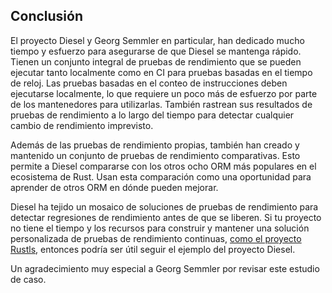 ## Conclusión

El proyecto Diesel y Georg Semmler en particular, han dedicado mucho tiempo y esfuerzo para asegurarse de que Diesel se mantenga rápido.
Tienen un conjunto integral de pruebas de rendimiento que se pueden ejecutar tanto localmente como en CI para pruebas basadas en el tiempo de reloj.
Las pruebas basadas en el conteo de instrucciones deben ejecutarse localmente, lo que requiere un poco más de esfuerzo por parte de los mantenedores para utilizarlas.
También rastrean sus resultados de pruebas de rendimiento a lo largo del tiempo para detectar cualquier cambio de rendimiento imprevisto.

Además de las pruebas de rendimiento propias, también han creado y mantenido un conjunto de pruebas de rendimiento comparativas.
Esto permite a Diesel compararse con los otros ocho ORM más populares en el ecosistema de Rust.
Usan esta comparación como una oportunidad para aprender de otros ORM en dónde pueden mejorar.

Diesel ha tejido un mosaico de soluciones de pruebas de rendimiento para detectar regresiones de rendimiento antes de que se liberen.
Si tu proyecto no tiene el tiempo y los recursos para construir y mantener una solución personalizada de pruebas de rendimiento continuas,
[como el proyecto Rustls][rustls], entonces podría ser útil seguir el ejemplo del proyecto Diesel.

Un agradecimiento muy especial a Georg Semmler por revisar este estudio de caso.

[rustls]: /es/learn/case-study/rustls/